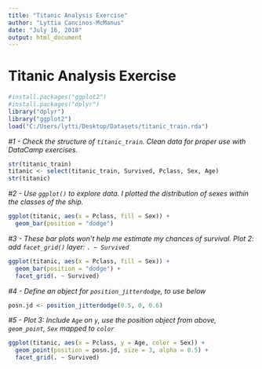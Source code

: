 ```yaml
---
title: "Titanic Analysis Exercise"
author: "Lyttia Cancinos-McManus"
date: "July 16, 2018"
output: html_document
---
```

# Titanic Analysis Exercise

```r
#install.packages("ggplot2")
#install.packages("dplyr")
library("dplyr")
library("ggplot2")
load("C:/Users/lytti/Desktop/Datasets/titanic_train.rda")
```

*#1 - Check the structure of `titanic_train`. Clean data for proper use with DataCamp exercises.*

```r
str(titanic_train)
titanic <- select(titanic_train, Survived, Pclass, Sex, Age)
str(titanic)
```

*#2 - Use `ggplot()` to explore data. I plotted the distribution of sexes within the classes of the ship.*

```r
ggplot(titanic, aes(x = Pclass, fill = Sex)) +
  geom_bar(position = "dodge")
```

*#3 - These bar plots won't help me estimate my chances of survival. Plot 2: add `facet_grid()` layer: `. ~ Survived`*

```r
ggplot(titanic, aes(x = Pclass, fill = Sex)) +
  geom_bar(position = "dodge") +
  facet_grid(. ~ Survived)
```

*#4 - Define an object for `position_jitterdodge`, to use below*

```r
posn.jd <- position_jitterdodge(0.5, 0, 0.6)
```

*#5 - Plot 3: Include `Age` on `y`, use the position object from above, `geom_point`, `Sex` mapped to `color`*

```r
ggplot(titanic, aes(x = Pclass, y = Age, color = Sex)) +
  geom_point(position = posn.jd, size = 3, alpha = 0.5) +
  facet_grid(. ~ Survived)
```
